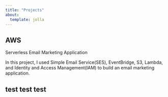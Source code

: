 ```yaml
---
title: "Projects"
about:
  template: jolla
---
```


## AWS

Serverless Email Marketing Application

In this project, I used Simple Email Service(SES), EventBridge, S3, Lambda, and Identity and Access Management(IAM) to build an email marketing application.

## test test test
